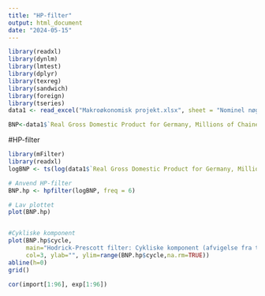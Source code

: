 ```yaml
---
title: "HP-filter"
output: html_document
date: "2024-05-15"
---
```


```r
library(readxl)
library(dynlm)
library(lmtest)
library(dplyr)
library(texreg)
library(sandwich)
library(foreign)
library(tseries)
data1 <- read_excel("Makroøkonomisk projekt.xlsx", sheet = "Nominel nøgletal")
```

```r
BNP<-data1$`Real Gross Domestic Product for Germany, Millions of Chained 2010 Euros, Quarterly, Seasonally Adjusted`
```

#HP-filter
```r
library(mFilter)
library(readxl)
logBNP <- ts(log(data1$`Real Gross Domestic Product for Germany, Millions of Chained 2010 Euros, Quarterly, Seasonally Adjusted`), start = 2000, freq = 4)

# Anvend HP-filter
BNP.hp <- hpfilter(logBNP, freq = 6)

# Lav plottet
plot(BNP.hp)


#Cykliske komponent
plot(BNP.hp$cycle,
     main="Hodrick-Prescott filter: Cykliske komponent (afvigelse fra trendlinje)",
     col=3, ylab="", ylim=range(BNP.hp$cycle,na.rm=TRUE))
abline(h=0)
grid()
```
```r
cor(import[1:96], exp[1:96])
```


